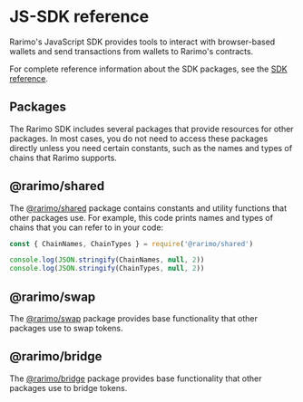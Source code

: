 ---
---

# JS-SDK reference

Rarimo's JavaScript SDK provides tools to interact with browser-based wallets and send transactions from wallets to Rarimo's contracts.

For complete reference information about the SDK packages, see the [SDK reference](https://rarimo.github.io/js-sdk/index.html).

## Packages

The Rarimo SDK includes several packages that provide resources for other packages.
In most cases, you do not need to access these packages directly unless you need certain constants, such as the names and types of chains that Rarimo supports.

## @rarimo/shared

The [@rarimo/shared](https://www.npmjs.com/package/@rarimo/shared) package contains constants and utility functions that other packages use.
For example, this code prints names and types of chains that you can refer to in your code:

```ts
const { ChainNames, ChainTypes } = require('@rarimo/shared')

console.log(JSON.stringify(ChainNames, null, 2))
console.log(JSON.stringify(ChainTypes, null, 2))
```

## @rarimo/swap

The [@rarimo/swap](https://www.npmjs.com/package/@rarimo/swap) package provides base functionality that other packages use to swap tokens.

## @rarimo/bridge

The [@rarimo/bridge](https://www.npmjs.com/package/@rarimo/bridge) package provides base functionality that other packages use to bridge tokens.

